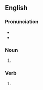 ==English==

===Pronunciation===
* {{IPA|/ˈslænts/|lang=en}}
* {{hyphenation|slants|lang=en}}

===Noun===
{{head|en|noun plural form}}

# {{plural of|slant|lang=en}}

===Verb===
{{head|en|verb form}}

# {{en-third-person singular of|slant}}
